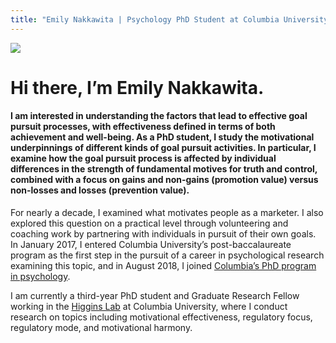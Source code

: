 ```yaml
---
title: "Emily Nakkawita | Psychology PhD Student at Columbia University"
---
```


<link rel="stylesheet" href="styles.css" type="text/css">

<img src="images/emilynakkawita.jpg" class = "imgright">

# Hi there, I'm Emily Nakkawita.

#### I am interested in understanding the factors that lead to effective goal pursuit processes, with effectiveness defined in terms of both achievement and well-being. As a PhD student, I study the motivational underpinnings of different kinds of goal pursuit activities. In particular, I examine how the goal pursuit process is affected by individual differences in the strength of fundamental motives for truth and control, combined with a focus on gains and non-gains (promotion value) versus non-losses and losses (prevention value).

For nearly a decade, I examined what motivates people as a marketer. I also explored this question on a practical level through volunteering and coaching work by partnering with individuals in pursuit of their own goals. In January 2017, I entered Columbia University’s post-baccalaureate program as the first step in the pursuit of a career in psychological research examining this topic, and in August 2018, I joined [Columbia’s PhD program in psychology](https://psychology.columbia.edu/content/graduate-program-0).

I am currently a third-year PhD student and Graduate Research Fellow working in the [Higgins Lab](http://higginsweb.psych.columbia.edu/) at Columbia University, where I conduct research on topics including motivational effectiveness, regulatory focus, regulatory mode, and motivational harmony.